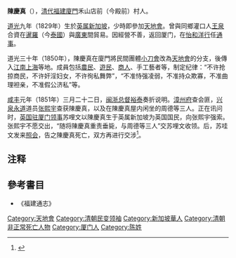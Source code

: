 '''陳慶真'''（{{bd|1829年||1851年||}}），[[清代|清代]][[福建|福建]][[廈門|廈門]]禾山店前（今殿前）村人。

[[道光|道光]]九年（1829年）生於[[英属新加坡|英属新加坡]]，少時即參加[[天地會|天地會]]。曾與同鄉灌口人[[王泉|王泉]]合資在[[暹羅|暹羅]]（今[[泰國|泰國]]）與[[廣東|廣東]]間貿易。因經營不善，返回厦门，在[[怡和洋行|怡和洋行]]任[[通事|通事]]。

道光三十年（1850年），陳慶真在廈門將民間團體[[小刀會|小刀會]]改為[[天地會|天地會]]的分支，後傳入[[江南|江南]][[上海|上海]]等地。成員包括[[農民|農民]]、[[遊民|遊民]]、[[商人|商人]]、手工藝者等，制定纪律：“不许抢掠商民，不许奸淫妇女，不许徇私舞弊”，“不准恃强凌弱，不准持众欺寡，不准曲理袒亲，不准假公济私”等。

[[咸丰|咸丰]]元年（1851年）三月二十二日，[[闽浙总督|闽浙总督]][[裕泰|裕泰]]奏折说明。[[漳州府|漳州府]]查会匪，[[兴泉永道|兴泉永道]]道员[[张熙宇|张熙宇]]查获陳慶真，以及在陳慶真屋内闲坐的周德等三人。正在讯问时，[[英国驻厦门领事馆|英国驻厦门领事]]苏哩文以陳慶真生于英属新加坡为英国国民，向张熙宇强索。张熙宇不愿交出，“随将陳慶真重责垂毙，与周德等三人”交苏哩文收领。后，苏哇文发来[[照会|照会]]，告之陳慶真死亡，双方再进行交涉<ref>{{Cite book|author=
|last= 
|first= 
|date=2021
|chapter=357 英领不得干预中国审判折 咸丰元年三月二十二日 
|title=近代中國對西方及列强認識資料彙編 第一輯 第一分冊
|url=https://books.google.com/books?id=YgPFCgAAQBAJ&pg=PT5&dq=%E8%BF%91%E4%BB%A3%E4%B8%AD%E5%9C%8B%E5%B0%8D%E8%A5%BF%E6%96%B9%E5%8F%8A%E5%88%97%E5%BC%BA%E8%AA%8D%E8%AD%98%E8%B3%87%E6%96%99%E5%BD%99%E7%B7%A8+%E7%AC%AC%E4%B8%80%E8%BC%AF+%E7%AC%AC%E4%B8%80%E5%88%86%E5%86%8A&hl=zh-CN&sa=X&ved=2ahUKEwj4oOjBhoT3AhXJLTQIHV-eDC4Q6AF6BAgKEAI#v=onepage&q=%E8%BF%91%E4%BB%A3%E4%B8%AD%E5%9C%8B%E5%B0%8D%E8%A5%BF%E6%96%B9%E5%8F%8A%E5%88%97%E5%BC%BA%E8%AA%8D%E8%AD%98%E8%B3%87%E6%96%99%E5%BD%99%E7%B7%A8%20%E7%AC%AC%E4%B8%80%E8%BC%AF%20%E7%AC%AC%E4%B8%80%E5%88%86%E5%86%8A&f=false
|location=中華民國·台北市
|publisher=中央研究院近代史研究所
|page= 
|isbn=9789860458015
|author-link= 
|quote=
|language=Zh-hant 
}}</ref>{{Rp|553}}。

== 注释 ==

{{reflist|30em}}

==參考書目==
* 《福建通志》

[[Category:天地會|Category:天地會]]
[[Category:清朝民变领袖|Category:清朝民变领袖]]
[[Category:新加坡華人|Category:新加坡華人]]
[[Category:清朝非正常死亡人物|Category:清朝非正常死亡人物]]
[[Category:厦门人|Category:厦门人]]
[[Category:陈姓|Category:陈姓]]